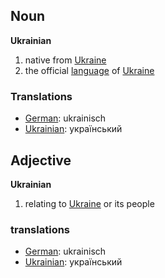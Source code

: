 == Noun ==
'''Ukrainian'''

# native from [[Ukraine]]
# the official [[language]] of [[Ukraine]]

=== Translations ===
*[[German]]: ukrainisch
*[[Ukrainian]]: український

== Adjective ==
'''Ukrainian'''

# relating to [[Ukraine]] or its people

=== translations ===
*[[German]]: ukrainisch
*[[Ukrainian]]: український